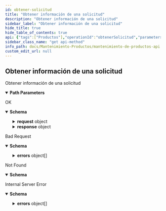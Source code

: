 ```yaml
---
id: obtener-solicitud
title: "Obtener información de una solicitud"
description: "Obtener información de una solicitud"
sidebar_label: "Obtener información de una solicitud"
hide_title: true
hide_table_of_contents: true
api: {"tags":["Productos"],"operationId":"obtenerSolicitud","parameters":[{"in":"path","name":"idtransaccion","required":true,"schema":{"type":"integer"}}],"responses":{"200":{"description":"OK","content":{"application/json":{"schema":{"type":"object","properties":{"estado":{"type":"string"},"fechaCreacion":{"type":"string"},"fechaModificacion":{"type":"string"},"razon":{"type":"string"},"request":{"type":"object","properties":{"almacen":{"type":"string"},"detalleDeArticulo":{"type":"object","properties":{"camposLibres":{"type":"array","items":{"type":"object","properties":{"contenido":{"type":"string"},"meta":{"type":"string"}}}},"claseDeArticulo":{"type":"string"},"codigo":{"type":"string"},"codigoDeVidaUtil":{"type":"string"},"coleccion":{"type":"string"},"color":{"type":"string"},"consumoEnDias":{"type":"string"},"datosLogisticos":{"type":"object","properties":{"altoCaja":{"type":"number"},"altoPallet":{"type":"number"},"altura":{"type":"number"},"alturaPack":{"type":"number"},"alturaUnidad":{"type":"number"},"anchoCaja":{"type":"number"},"anchoPack":{"type":"number"},"anchoPallet":{"type":"number"},"anchoUnidad":{"type":"number"},"anchura":{"type":"number"},"cajasPorNivel":{"type":"number"},"cantidadPorCaja":{"type":"number"},"cantidadPorPallet":{"type":"number"},"cantidadPorPaquete":{"type":"number"},"largoCaja":{"type":"number"},"largoPack":{"type":"number"},"largoPallet":{"type":"number"},"largoUnidad":{"type":"number"},"largoYAltoPack":{"type":"number"},"peso":{"type":"number"},"pesoBruto":{"type":"number"},"pesoPack":{"type":"number"},"pesoPallet":{"type":"number"},"pesoTara":{"type":"number"},"volumen":{"type":"number"},"volumenCubico":{"type":"number"}}},"descripcion":{"type":"string"},"ean":{"type":"string"},"esNumeroDeSerieDeEntradaUnico":{"type":"string"},"esNumeroDeSerieSalidaUnico":{"type":"string"},"estilo":{"type":"string"},"finDeTemporada":{"type":"string"},"grupos":{"type":"array","items":{"type":"object","properties":{"contenido":{"type":"string"},"meta":{"type":"string"}}}},"indicadorDeVidaUtil":{"type":"string"},"inicioDeTemporada":{"type":"string"},"instruccionesDePreparacion":{"type":"string"},"notas":{"type":"string"},"otrosDatos":{"type":"array","items":{"type":"object","properties":{"contenido":{"type":"string"},"meta":{"type":"string"}}}},"paisDeOrigen":{"type":"string"},"pavu":{"type":"string"},"propietario":{"type":"string"},"psicotropico":{"type":"string"},"rubro":{"type":"string"},"serializado":{"type":"string"},"talle":{"type":"string"},"tema":{"type":"string"},"temperatura":{"type":"string"},"temporada":{"type":"string"},"tipoEan":{"type":"string"},"vencimientoEnDias":{"type":"number"},"vidaUtilEntradaEnDias":{"type":"string"},"vidaUtilSalidaEnDias":{"type":"string"}}},"instancia":{"type":"string"}},"title":"ProductRequest"},"response":{"type":"object","properties":{"idTransaccion":{"type":"number"}}}}}}}},"400":{"description":"Bad Request","content":{"application/json":{"schema":{"type":"object","properties":{"detail":{"type":"string"},"errors":{"type":"array","items":{"type":"object","properties":{"field":{"type":"string"},"message":{"type":"string"}}}},"status":{"type":"number"},"title":{"type":"string"},"type":{"type":"string"}}}}}},"404":{"description":"Not Found","content":{"application/json":{"schema":{"type":"object","properties":{"detail":{"type":"string"},"status":{"type":"number"},"title":{"type":"string"},"type":{"type":"string"}}}}}},"500":{"description":"Internal Server Error","content":{"application/json":{"schema":{"type":"object","properties":{"detail":{"type":"string"},"errors":{"type":"array","items":{"type":"object","properties":{"field":{"type":"string"},"message":{"type":"string"}}}},"status":{"type":"number"},"title":{"type":"string"},"type":{"type":"string"}}}}}}},"description":"Obtener información de una solicitud","method":"get","path":"/almacenes/productos/{idtransaccion}","info":{"title":"Mantenimiento de Productos API","version":"1.0.0","description":"API para el mantenimiento de productos en almacenes"},"postman":{"name":"Obtener información de una solicitud","description":{"type":"text/plain"},"url":{"path":["almacenes","productos",":idtransaccion"],"host":["{{baseUrl}}"],"query":[],"variable":[{"disabled":false,"description":{"content":"(Required) ","type":"text/plain"},"type":"any","value":"","key":"idtransaccion"}]},"header":[{"key":"Accept","value":"application/json"}],"method":"GET"}}
sidebar_class_name: "get api-method"
info_path: docs/Mantenimiento-Productos/mantenimiento-de-productos-api
custom_edit_url: null
---
```



## Obtener información de una solicitud



Obtener información de una solicitud

<details style={{"marginBottom":"1rem"}} data-collapsed={false} open={true}><summary style={{}}><strong>Path Parameters</strong></summary><div><ul><ParamsItem className={"paramsItem"} param={{"in":"path","name":"idtransaccion","required":true,"schema":{"type":"integer"}}}></ParamsItem></ul></div></details><div><ApiTabs><TabItem label={"200"} value={"200"}><div>

OK

</div><div><MimeTabs schemaType={"response"}><TabItem label={"application/json"} value={"application/json"}><SchemaTabs><TabItem label={"Schema"} value={"Schema"}><details style={{}} data-collapsed={false} open={true}><summary style={{"textAlign":"left"}}><strong>Schema</strong></summary><div style={{"textAlign":"left","marginLeft":"1rem"}}></div><ul style={{"marginLeft":"1rem"}}><SchemaItem collapsible={false} name={"estado"} required={false} schemaName={"string"} qualifierMessage={undefined} schema={{"type":"string"}}></SchemaItem><SchemaItem collapsible={false} name={"fechaCreacion"} required={false} schemaName={"string"} qualifierMessage={undefined} schema={{"type":"string"}}></SchemaItem><SchemaItem collapsible={false} name={"fechaModificacion"} required={false} schemaName={"string"} qualifierMessage={undefined} schema={{"type":"string"}}></SchemaItem><SchemaItem collapsible={false} name={"razon"} required={false} schemaName={"string"} qualifierMessage={undefined} schema={{"type":"string"}}></SchemaItem><SchemaItem collapsible={true} className={"schemaItem"}><details style={{}}><summary style={{}}><strong>request</strong><span style={{"opacity":"0.6"}}> object</span></summary><div style={{"marginLeft":"1rem"}}><SchemaItem collapsible={false} name={"almacen"} required={false} schemaName={"string"} qualifierMessage={undefined} schema={{"type":"string"}}></SchemaItem><SchemaItem collapsible={true} className={"schemaItem"}><details style={{}}><summary style={{}}><strong>detalleDeArticulo</strong><span style={{"opacity":"0.6"}}> object</span></summary><div style={{"marginLeft":"1rem"}}><SchemaItem collapsible={true} className={"schemaItem"}><details style={{}}><summary style={{}}><strong>camposLibres</strong><span style={{"opacity":"0.6"}}> object[]</span></summary><div style={{"marginLeft":"1rem"}}><li><div style={{"fontSize":"var(--ifm-code-font-size)","opacity":"0.6","marginLeft":"-.5rem","paddingBottom":".5rem"}}>Array [</div></li><SchemaItem collapsible={false} name={"contenido"} required={false} schemaName={"string"} qualifierMessage={undefined} schema={{"type":"string"}}></SchemaItem><SchemaItem collapsible={false} name={"meta"} required={false} schemaName={"string"} qualifierMessage={undefined} schema={{"type":"string"}}></SchemaItem><li><div style={{"fontSize":"var(--ifm-code-font-size)","opacity":"0.6","marginLeft":"-.5rem"}}>]</div></li></div></details></SchemaItem><SchemaItem collapsible={false} name={"claseDeArticulo"} required={false} schemaName={"string"} qualifierMessage={undefined} schema={{"type":"string"}}></SchemaItem><SchemaItem collapsible={false} name={"codigo"} required={false} schemaName={"string"} qualifierMessage={undefined} schema={{"type":"string"}}></SchemaItem><SchemaItem collapsible={false} name={"codigoDeVidaUtil"} required={false} schemaName={"string"} qualifierMessage={undefined} schema={{"type":"string"}}></SchemaItem><SchemaItem collapsible={false} name={"coleccion"} required={false} schemaName={"string"} qualifierMessage={undefined} schema={{"type":"string"}}></SchemaItem><SchemaItem collapsible={false} name={"color"} required={false} schemaName={"string"} qualifierMessage={undefined} schema={{"type":"string"}}></SchemaItem><SchemaItem collapsible={false} name={"consumoEnDias"} required={false} schemaName={"string"} qualifierMessage={undefined} schema={{"type":"string"}}></SchemaItem><SchemaItem collapsible={true} className={"schemaItem"}><details style={{}}><summary style={{}}><strong>datosLogisticos</strong><span style={{"opacity":"0.6"}}> object</span></summary><div style={{"marginLeft":"1rem"}}><SchemaItem collapsible={false} name={"altoCaja"} required={false} schemaName={"number"} qualifierMessage={undefined} schema={{"type":"number"}}></SchemaItem><SchemaItem collapsible={false} name={"altoPallet"} required={false} schemaName={"number"} qualifierMessage={undefined} schema={{"type":"number"}}></SchemaItem><SchemaItem collapsible={false} name={"altura"} required={false} schemaName={"number"} qualifierMessage={undefined} schema={{"type":"number"}}></SchemaItem><SchemaItem collapsible={false} name={"alturaPack"} required={false} schemaName={"number"} qualifierMessage={undefined} schema={{"type":"number"}}></SchemaItem><SchemaItem collapsible={false} name={"alturaUnidad"} required={false} schemaName={"number"} qualifierMessage={undefined} schema={{"type":"number"}}></SchemaItem><SchemaItem collapsible={false} name={"anchoCaja"} required={false} schemaName={"number"} qualifierMessage={undefined} schema={{"type":"number"}}></SchemaItem><SchemaItem collapsible={false} name={"anchoPack"} required={false} schemaName={"number"} qualifierMessage={undefined} schema={{"type":"number"}}></SchemaItem><SchemaItem collapsible={false} name={"anchoPallet"} required={false} schemaName={"number"} qualifierMessage={undefined} schema={{"type":"number"}}></SchemaItem><SchemaItem collapsible={false} name={"anchoUnidad"} required={false} schemaName={"number"} qualifierMessage={undefined} schema={{"type":"number"}}></SchemaItem><SchemaItem collapsible={false} name={"anchura"} required={false} schemaName={"number"} qualifierMessage={undefined} schema={{"type":"number"}}></SchemaItem><SchemaItem collapsible={false} name={"cajasPorNivel"} required={false} schemaName={"number"} qualifierMessage={undefined} schema={{"type":"number"}}></SchemaItem><SchemaItem collapsible={false} name={"cantidadPorCaja"} required={false} schemaName={"number"} qualifierMessage={undefined} schema={{"type":"number"}}></SchemaItem><SchemaItem collapsible={false} name={"cantidadPorPallet"} required={false} schemaName={"number"} qualifierMessage={undefined} schema={{"type":"number"}}></SchemaItem><SchemaItem collapsible={false} name={"cantidadPorPaquete"} required={false} schemaName={"number"} qualifierMessage={undefined} schema={{"type":"number"}}></SchemaItem><SchemaItem collapsible={false} name={"largoCaja"} required={false} schemaName={"number"} qualifierMessage={undefined} schema={{"type":"number"}}></SchemaItem><SchemaItem collapsible={false} name={"largoPack"} required={false} schemaName={"number"} qualifierMessage={undefined} schema={{"type":"number"}}></SchemaItem><SchemaItem collapsible={false} name={"largoPallet"} required={false} schemaName={"number"} qualifierMessage={undefined} schema={{"type":"number"}}></SchemaItem><SchemaItem collapsible={false} name={"largoUnidad"} required={false} schemaName={"number"} qualifierMessage={undefined} schema={{"type":"number"}}></SchemaItem><SchemaItem collapsible={false} name={"largoYAltoPack"} required={false} schemaName={"number"} qualifierMessage={undefined} schema={{"type":"number"}}></SchemaItem><SchemaItem collapsible={false} name={"peso"} required={false} schemaName={"number"} qualifierMessage={undefined} schema={{"type":"number"}}></SchemaItem><SchemaItem collapsible={false} name={"pesoBruto"} required={false} schemaName={"number"} qualifierMessage={undefined} schema={{"type":"number"}}></SchemaItem><SchemaItem collapsible={false} name={"pesoPack"} required={false} schemaName={"number"} qualifierMessage={undefined} schema={{"type":"number"}}></SchemaItem><SchemaItem collapsible={false} name={"pesoPallet"} required={false} schemaName={"number"} qualifierMessage={undefined} schema={{"type":"number"}}></SchemaItem><SchemaItem collapsible={false} name={"pesoTara"} required={false} schemaName={"number"} qualifierMessage={undefined} schema={{"type":"number"}}></SchemaItem><SchemaItem collapsible={false} name={"volumen"} required={false} schemaName={"number"} qualifierMessage={undefined} schema={{"type":"number"}}></SchemaItem><SchemaItem collapsible={false} name={"volumenCubico"} required={false} schemaName={"number"} qualifierMessage={undefined} schema={{"type":"number"}}></SchemaItem></div></details></SchemaItem><SchemaItem collapsible={false} name={"descripcion"} required={false} schemaName={"string"} qualifierMessage={undefined} schema={{"type":"string"}}></SchemaItem><SchemaItem collapsible={false} name={"ean"} required={false} schemaName={"string"} qualifierMessage={undefined} schema={{"type":"string"}}></SchemaItem><SchemaItem collapsible={false} name={"esNumeroDeSerieDeEntradaUnico"} required={false} schemaName={"string"} qualifierMessage={undefined} schema={{"type":"string"}}></SchemaItem><SchemaItem collapsible={false} name={"esNumeroDeSerieSalidaUnico"} required={false} schemaName={"string"} qualifierMessage={undefined} schema={{"type":"string"}}></SchemaItem><SchemaItem collapsible={false} name={"estilo"} required={false} schemaName={"string"} qualifierMessage={undefined} schema={{"type":"string"}}></SchemaItem><SchemaItem collapsible={false} name={"finDeTemporada"} required={false} schemaName={"string"} qualifierMessage={undefined} schema={{"type":"string"}}></SchemaItem><SchemaItem collapsible={true} className={"schemaItem"}><details style={{}}><summary style={{}}><strong>grupos</strong><span style={{"opacity":"0.6"}}> object[]</span></summary><div style={{"marginLeft":"1rem"}}><li><div style={{"fontSize":"var(--ifm-code-font-size)","opacity":"0.6","marginLeft":"-.5rem","paddingBottom":".5rem"}}>Array [</div></li><SchemaItem collapsible={false} name={"contenido"} required={false} schemaName={"string"} qualifierMessage={undefined} schema={{"type":"string"}}></SchemaItem><SchemaItem collapsible={false} name={"meta"} required={false} schemaName={"string"} qualifierMessage={undefined} schema={{"type":"string"}}></SchemaItem><li><div style={{"fontSize":"var(--ifm-code-font-size)","opacity":"0.6","marginLeft":"-.5rem"}}>]</div></li></div></details></SchemaItem><SchemaItem collapsible={false} name={"indicadorDeVidaUtil"} required={false} schemaName={"string"} qualifierMessage={undefined} schema={{"type":"string"}}></SchemaItem><SchemaItem collapsible={false} name={"inicioDeTemporada"} required={false} schemaName={"string"} qualifierMessage={undefined} schema={{"type":"string"}}></SchemaItem><SchemaItem collapsible={false} name={"instruccionesDePreparacion"} required={false} schemaName={"string"} qualifierMessage={undefined} schema={{"type":"string"}}></SchemaItem><SchemaItem collapsible={false} name={"notas"} required={false} schemaName={"string"} qualifierMessage={undefined} schema={{"type":"string"}}></SchemaItem><SchemaItem collapsible={true} className={"schemaItem"}><details style={{}}><summary style={{}}><strong>otrosDatos</strong><span style={{"opacity":"0.6"}}> object[]</span></summary><div style={{"marginLeft":"1rem"}}><li><div style={{"fontSize":"var(--ifm-code-font-size)","opacity":"0.6","marginLeft":"-.5rem","paddingBottom":".5rem"}}>Array [</div></li><SchemaItem collapsible={false} name={"contenido"} required={false} schemaName={"string"} qualifierMessage={undefined} schema={{"type":"string"}}></SchemaItem><SchemaItem collapsible={false} name={"meta"} required={false} schemaName={"string"} qualifierMessage={undefined} schema={{"type":"string"}}></SchemaItem><li><div style={{"fontSize":"var(--ifm-code-font-size)","opacity":"0.6","marginLeft":"-.5rem"}}>]</div></li></div></details></SchemaItem><SchemaItem collapsible={false} name={"paisDeOrigen"} required={false} schemaName={"string"} qualifierMessage={undefined} schema={{"type":"string"}}></SchemaItem><SchemaItem collapsible={false} name={"pavu"} required={false} schemaName={"string"} qualifierMessage={undefined} schema={{"type":"string"}}></SchemaItem><SchemaItem collapsible={false} name={"propietario"} required={false} schemaName={"string"} qualifierMessage={undefined} schema={{"type":"string"}}></SchemaItem><SchemaItem collapsible={false} name={"psicotropico"} required={false} schemaName={"string"} qualifierMessage={undefined} schema={{"type":"string"}}></SchemaItem><SchemaItem collapsible={false} name={"rubro"} required={false} schemaName={"string"} qualifierMessage={undefined} schema={{"type":"string"}}></SchemaItem><SchemaItem collapsible={false} name={"serializado"} required={false} schemaName={"string"} qualifierMessage={undefined} schema={{"type":"string"}}></SchemaItem><SchemaItem collapsible={false} name={"talle"} required={false} schemaName={"string"} qualifierMessage={undefined} schema={{"type":"string"}}></SchemaItem><SchemaItem collapsible={false} name={"tema"} required={false} schemaName={"string"} qualifierMessage={undefined} schema={{"type":"string"}}></SchemaItem><SchemaItem collapsible={false} name={"temperatura"} required={false} schemaName={"string"} qualifierMessage={undefined} schema={{"type":"string"}}></SchemaItem><SchemaItem collapsible={false} name={"temporada"} required={false} schemaName={"string"} qualifierMessage={undefined} schema={{"type":"string"}}></SchemaItem><SchemaItem collapsible={false} name={"tipoEan"} required={false} schemaName={"string"} qualifierMessage={undefined} schema={{"type":"string"}}></SchemaItem><SchemaItem collapsible={false} name={"vencimientoEnDias"} required={false} schemaName={"number"} qualifierMessage={undefined} schema={{"type":"number"}}></SchemaItem><SchemaItem collapsible={false} name={"vidaUtilEntradaEnDias"} required={false} schemaName={"string"} qualifierMessage={undefined} schema={{"type":"string"}}></SchemaItem><SchemaItem collapsible={false} name={"vidaUtilSalidaEnDias"} required={false} schemaName={"string"} qualifierMessage={undefined} schema={{"type":"string"}}></SchemaItem></div></details></SchemaItem><SchemaItem collapsible={false} name={"instancia"} required={false} schemaName={"string"} qualifierMessage={undefined} schema={{"type":"string"}}></SchemaItem></div></details></SchemaItem><SchemaItem collapsible={true} className={"schemaItem"}><details style={{}}><summary style={{}}><strong>response</strong><span style={{"opacity":"0.6"}}> object</span></summary><div style={{"marginLeft":"1rem"}}><SchemaItem collapsible={false} name={"idTransaccion"} required={false} schemaName={"number"} qualifierMessage={undefined} schema={{"type":"number"}}></SchemaItem></div></details></SchemaItem></ul></details></TabItem><TabItem label={"Example (from schema)"} value={"Example (from schema)"}><ResponseSamples responseExample={"{\n  \"estado\": \"string\",\n  \"fechaCreacion\": \"string\",\n  \"fechaModificacion\": \"string\",\n  \"razon\": \"string\",\n  \"request\": {\n    \"almacen\": \"string\",\n    \"detalleDeArticulo\": {\n      \"camposLibres\": [\n        {\n          \"contenido\": \"string\",\n          \"meta\": \"string\"\n        }\n      ],\n      \"claseDeArticulo\": \"string\",\n      \"codigo\": \"string\",\n      \"codigoDeVidaUtil\": \"string\",\n      \"coleccion\": \"string\",\n      \"color\": \"string\",\n      \"consumoEnDias\": \"string\",\n      \"datosLogisticos\": {\n        \"altoCaja\": 0,\n        \"altoPallet\": 0,\n        \"altura\": 0,\n        \"alturaPack\": 0,\n        \"alturaUnidad\": 0,\n        \"anchoCaja\": 0,\n        \"anchoPack\": 0,\n        \"anchoPallet\": 0,\n        \"anchoUnidad\": 0,\n        \"anchura\": 0,\n        \"cajasPorNivel\": 0,\n        \"cantidadPorCaja\": 0,\n        \"cantidadPorPallet\": 0,\n        \"cantidadPorPaquete\": 0,\n        \"largoCaja\": 0,\n        \"largoPack\": 0,\n        \"largoPallet\": 0,\n        \"largoUnidad\": 0,\n        \"largoYAltoPack\": 0,\n        \"peso\": 0,\n        \"pesoBruto\": 0,\n        \"pesoPack\": 0,\n        \"pesoPallet\": 0,\n        \"pesoTara\": 0,\n        \"volumen\": 0,\n        \"volumenCubico\": 0\n      },\n      \"descripcion\": \"string\",\n      \"ean\": \"string\",\n      \"esNumeroDeSerieDeEntradaUnico\": \"string\",\n      \"esNumeroDeSerieSalidaUnico\": \"string\",\n      \"estilo\": \"string\",\n      \"finDeTemporada\": \"string\",\n      \"grupos\": [\n        {\n          \"contenido\": \"string\",\n          \"meta\": \"string\"\n        }\n      ],\n      \"indicadorDeVidaUtil\": \"string\",\n      \"inicioDeTemporada\": \"string\",\n      \"instruccionesDePreparacion\": \"string\",\n      \"notas\": \"string\",\n      \"otrosDatos\": [\n        {\n          \"contenido\": \"string\",\n          \"meta\": \"string\"\n        }\n      ],\n      \"paisDeOrigen\": \"string\",\n      \"pavu\": \"string\",\n      \"propietario\": \"string\",\n      \"psicotropico\": \"string\",\n      \"rubro\": \"string\",\n      \"serializado\": \"string\",\n      \"talle\": \"string\",\n      \"tema\": \"string\",\n      \"temperatura\": \"string\",\n      \"temporada\": \"string\",\n      \"tipoEan\": \"string\",\n      \"vencimientoEnDias\": 0,\n      \"vidaUtilEntradaEnDias\": \"string\",\n      \"vidaUtilSalidaEnDias\": \"string\"\n    },\n    \"instancia\": \"string\"\n  },\n  \"response\": {\n    \"idTransaccion\": 0\n  }\n}"} language={"json"}></ResponseSamples></TabItem></SchemaTabs></TabItem></MimeTabs></div></TabItem><TabItem label={"400"} value={"400"}><div>

Bad Request

</div><div><MimeTabs schemaType={"response"}><TabItem label={"application/json"} value={"application/json"}><SchemaTabs><TabItem label={"Schema"} value={"Schema"}><details style={{}} data-collapsed={false} open={true}><summary style={{"textAlign":"left"}}><strong>Schema</strong></summary><div style={{"textAlign":"left","marginLeft":"1rem"}}></div><ul style={{"marginLeft":"1rem"}}><SchemaItem collapsible={false} name={"detail"} required={false} schemaName={"string"} qualifierMessage={undefined} schema={{"type":"string"}}></SchemaItem><SchemaItem collapsible={true} className={"schemaItem"}><details style={{}}><summary style={{}}><strong>errors</strong><span style={{"opacity":"0.6"}}> object[]</span></summary><div style={{"marginLeft":"1rem"}}><li><div style={{"fontSize":"var(--ifm-code-font-size)","opacity":"0.6","marginLeft":"-.5rem","paddingBottom":".5rem"}}>Array [</div></li><SchemaItem collapsible={false} name={"field"} required={false} schemaName={"string"} qualifierMessage={undefined} schema={{"type":"string"}}></SchemaItem><SchemaItem collapsible={false} name={"message"} required={false} schemaName={"string"} qualifierMessage={undefined} schema={{"type":"string"}}></SchemaItem><li><div style={{"fontSize":"var(--ifm-code-font-size)","opacity":"0.6","marginLeft":"-.5rem"}}>]</div></li></div></details></SchemaItem><SchemaItem collapsible={false} name={"status"} required={false} schemaName={"number"} qualifierMessage={undefined} schema={{"type":"number"}}></SchemaItem><SchemaItem collapsible={false} name={"title"} required={false} schemaName={"string"} qualifierMessage={undefined} schema={{"type":"string"}}></SchemaItem><SchemaItem collapsible={false} name={"type"} required={false} schemaName={"string"} qualifierMessage={undefined} schema={{"type":"string"}}></SchemaItem></ul></details></TabItem><TabItem label={"Example (from schema)"} value={"Example (from schema)"}><ResponseSamples responseExample={"{\n  \"detail\": \"string\",\n  \"errors\": [\n    {\n      \"field\": \"string\",\n      \"message\": \"string\"\n    }\n  ],\n  \"status\": 0,\n  \"title\": \"string\",\n  \"type\": \"string\"\n}"} language={"json"}></ResponseSamples></TabItem></SchemaTabs></TabItem></MimeTabs></div></TabItem><TabItem label={"404"} value={"404"}><div>

Not Found

</div><div><MimeTabs schemaType={"response"}><TabItem label={"application/json"} value={"application/json"}><SchemaTabs><TabItem label={"Schema"} value={"Schema"}><details style={{}} data-collapsed={false} open={true}><summary style={{"textAlign":"left"}}><strong>Schema</strong></summary><div style={{"textAlign":"left","marginLeft":"1rem"}}></div><ul style={{"marginLeft":"1rem"}}><SchemaItem collapsible={false} name={"detail"} required={false} schemaName={"string"} qualifierMessage={undefined} schema={{"type":"string"}}></SchemaItem><SchemaItem collapsible={false} name={"status"} required={false} schemaName={"number"} qualifierMessage={undefined} schema={{"type":"number"}}></SchemaItem><SchemaItem collapsible={false} name={"title"} required={false} schemaName={"string"} qualifierMessage={undefined} schema={{"type":"string"}}></SchemaItem><SchemaItem collapsible={false} name={"type"} required={false} schemaName={"string"} qualifierMessage={undefined} schema={{"type":"string"}}></SchemaItem></ul></details></TabItem><TabItem label={"Example (from schema)"} value={"Example (from schema)"}><ResponseSamples responseExample={"{\n  \"detail\": \"string\",\n  \"status\": 0,\n  \"title\": \"string\",\n  \"type\": \"string\"\n}"} language={"json"}></ResponseSamples></TabItem></SchemaTabs></TabItem></MimeTabs></div></TabItem><TabItem label={"500"} value={"500"}><div>

Internal Server Error

</div><div><MimeTabs schemaType={"response"}><TabItem label={"application/json"} value={"application/json"}><SchemaTabs><TabItem label={"Schema"} value={"Schema"}><details style={{}} data-collapsed={false} open={true}><summary style={{"textAlign":"left"}}><strong>Schema</strong></summary><div style={{"textAlign":"left","marginLeft":"1rem"}}></div><ul style={{"marginLeft":"1rem"}}><SchemaItem collapsible={false} name={"detail"} required={false} schemaName={"string"} qualifierMessage={undefined} schema={{"type":"string"}}></SchemaItem><SchemaItem collapsible={true} className={"schemaItem"}><details style={{}}><summary style={{}}><strong>errors</strong><span style={{"opacity":"0.6"}}> object[]</span></summary><div style={{"marginLeft":"1rem"}}><li><div style={{"fontSize":"var(--ifm-code-font-size)","opacity":"0.6","marginLeft":"-.5rem","paddingBottom":".5rem"}}>Array [</div></li><SchemaItem collapsible={false} name={"field"} required={false} schemaName={"string"} qualifierMessage={undefined} schema={{"type":"string"}}></SchemaItem><SchemaItem collapsible={false} name={"message"} required={false} schemaName={"string"} qualifierMessage={undefined} schema={{"type":"string"}}></SchemaItem><li><div style={{"fontSize":"var(--ifm-code-font-size)","opacity":"0.6","marginLeft":"-.5rem"}}>]</div></li></div></details></SchemaItem><SchemaItem collapsible={false} name={"status"} required={false} schemaName={"number"} qualifierMessage={undefined} schema={{"type":"number"}}></SchemaItem><SchemaItem collapsible={false} name={"title"} required={false} schemaName={"string"} qualifierMessage={undefined} schema={{"type":"string"}}></SchemaItem><SchemaItem collapsible={false} name={"type"} required={false} schemaName={"string"} qualifierMessage={undefined} schema={{"type":"string"}}></SchemaItem></ul></details></TabItem><TabItem label={"Example (from schema)"} value={"Example (from schema)"}><ResponseSamples responseExample={"{\n  \"detail\": \"string\",\n  \"errors\": [\n    {\n      \"field\": \"string\",\n      \"message\": \"string\"\n    }\n  ],\n  \"status\": 0,\n  \"title\": \"string\",\n  \"type\": \"string\"\n}"} language={"json"}></ResponseSamples></TabItem></SchemaTabs></TabItem></MimeTabs></div></TabItem></ApiTabs></div>
      